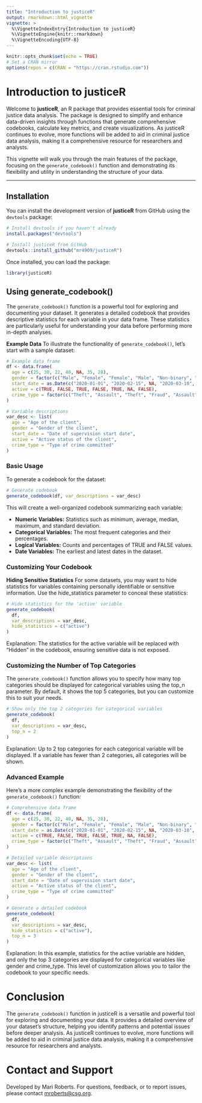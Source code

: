 ```yaml
---
title: "Introduction to justiceR"
output: rmarkdown::html_vignette
vignette: >
  %\VignetteIndexEntry{Introduction to justiceR}
  %\VignetteEngine{knitr::rmarkdown}
  %\VignetteEncoding{UTF-8}
---
```


```r
knitr::opts_chunk$set(echo = TRUE)
# Set a CRAN mirror
options(repos = c(CRAN = "https://cran.rstudio.com"))
```

# Introduction to justiceR

Welcome to **justiceR**, an R package that provides essential tools for criminal justice data analysis. The package is designed to simplify and enhance data-driven insights through functions that generate comprehensive codebooks, calculate key metrics, and create visualizations. As justiceR continues to evolve, more functions will be added to aid in criminal justice data analysis, making it a comprehensive resource for researchers and analysts.

This vignette will walk you through the main features of the package, focusing on the `generate_codebook()` function and demonstrating its flexibility and utility in understanding the structure of your data.

------------------------------------------------------------------------

## Installation

You can install the development version of **justiceR** from GitHub using the `devtools` package:

```r
# Install devtools if you haven't already
install.packages("devtools")

# Install justiceR from GitHub
devtools::install_github("mr4909/justiceR")
```

Once installed, you can load the package:

```r
library(justiceR)
```

## Using generate_codebook()

The `generate_codebook()` function is a powerful tool for exploring and documenting your dataset. It generates a detailed codebook that provides descriptive statistics for each variable in your data frame. These statistics are particularly useful for understanding your data before performing more in-depth analyses.

**Example Data** 
To illustrate the functionality of `generate_codebook()`, let's start with a sample dataset:

```r
# Example data frame
df <- data.frame(
  age = c(25, 30, 22, 40, NA, 35, 28),
  gender = factor(c("Male", "Female", "Female", "Male", "Non-binary", "Female", "Male")),
  start_date = as.Date(c("2020-01-01", "2020-02-15", NA, "2020-03-10", "2020-04-20", "2020-05-25", "2020-06-30")),
  active = c(TRUE, FALSE, TRUE, FALSE, TRUE, NA, FALSE),
  crime_type = factor(c("Theft", "Assault", "Theft", "Fraud", "Assault", "Theft", "Robbery"))
)

# Variable descriptions
var_desc <- list(
  age = "Age of the client",
  gender = "Gender of the client",
  start_date = "Date of supervision start date",
  active = "Active status of the client",
  crime_type = "Type of crime committed"
)
```

### Basic Usage

To generate a codebook for the dataset:

```r
# Generate codebook
generate_codebook(df, var_descriptions = var_desc)
```

This will create a well-organized codebook summarizing each variable:

-   **Numeric Variables:** Statistics such as minimum, average, median, maximum, and standard deviation.
-   **Categorical Variables:** The most frequent categories and their percentages.
-   **Logical Variables:** Counts and percentages of TRUE and FALSE values.
-   **Date Variables:** The earliest and latest dates in the dataset.

### Customizing Your Codebook

**Hiding Sensitive Statistics** 
For some datasets, you may want to hide statistics for variables containing personally identifiable or sensitive information. Use the hide_statistics parameter to conceal these statistics:

```r
# Hide statistics for the 'active' variable
generate_codebook(
  df, 
  var_descriptions = var_desc, 
  hide_statistics = c("active")
)
```

Explanation: 
The statistics for the active variable will be replaced with "Hidden" in the codebook, ensuring sensitive data is not exposed.

### Customizing the Number of Top Categories

The `generate_codebook()` function allows you to specify how many top categories should be displayed for categorical variables using the top_n parameter. By default, it shows the top 5 categories, but you can customize this to suit your needs.

```r
# Show only the top 2 categories for categorical variables
generate_codebook(
  df, 
  var_descriptions = var_desc, 
  top_n = 2
)
```

Explanation: 
Up to 2 top categories for each categorical variable will be displayed. If a variable has fewer than 2 categories, all categories will be shown.

### Advanced Example

Here's a more complex example demonstrating the flexibility of the `generate_codebook()` function:

```r
# Comprehensive data frame
df <- data.frame(
  age = c(25, 30, 22, 40, NA, 35, 28),
  gender = factor(c("Male", "Female", "Female", "Male", "Non-binary", "Female", "Male")),
  start_date = as.Date(c("2020-01-01", "2020-02-15", NA, "2020-03-10", "2020-04-20", "2020-05-25", "2020-06-30")),
  active = c(TRUE, FALSE, TRUE, FALSE, TRUE, NA, FALSE),
  crime_type = factor(c("Theft", "Assault", "Theft", "Fraud", "Assault", "Theft", "Robbery"))
)

# Detailed variable descriptions
var_desc <- list(
  age = "Age of the client",
  gender = "Gender of the client",
  start_date = "Date of supervision start date",
  active = "Active status of the client",
  crime_type = "Type of crime committed"
)

# Generate a detailed codebook
generate_codebook(
  df, 
  var_descriptions = var_desc, 
  hide_statistics = c("active"), 
  top_n = 3
)
```

Explanation: 
In this example, statistics for the active variable are hidden, and only the top 3 categories are displayed for categorical variables like gender and crime_type. This level of customization allows you to tailor the codebook to your specific needs.

# Conclusion

The `generate_codebook()` function in justiceR is a versatile and powerful tool for exploring and documenting your data. It provides a detailed overview of your dataset's structure, helping you identify patterns and potential issues before deeper analysis. As justiceR continues to evolve, more functions will be added to aid in criminal justice data analysis, making it a comprehensive resource for researchers and analysts.

# Contact and Support

Developed by Mari Roberts. For questions, feedback, or to report issues, please contact [mroberts\@csg.org](mailto:mroberts@csg.org){.email}.
